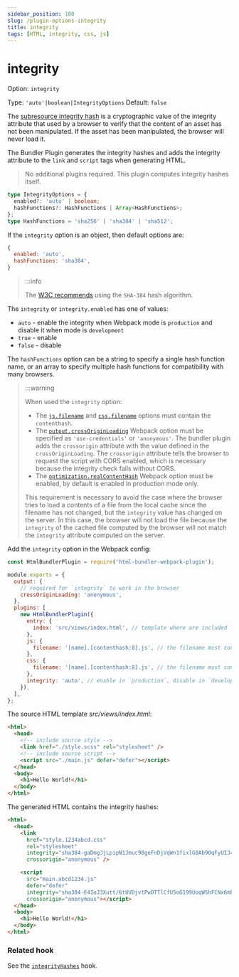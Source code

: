```yaml
---
sidebar_position: 180
slug: /plugin-options-integrity
title: integrity
tags: [HTML, integrity, css, js]
---
```


# integrity

Option: `integrity`


Type: `'auto'|boolean|IntegrityOptions` Default: `false`

The [subresource integrity hash](https://developer.mozilla.org/en-US/docs/Web/Security/Subresource_Integrity) is a cryptographic value of the integrity attribute that used by a browser to verify that the content of an asset has not been manipulated.
If the asset has been manipulated, the browser will never load it.

The Bundler Plugin generates the integrity hashes and adds the integrity attribute to the `link` and `script` tags when generating HTML.

> No additional plugins required. This plugin computes integrity hashes itself.

```ts
type IntegrityOptions = {
  enabled?: 'auto' | boolean;
  hashFunctions?: HashFunctions | Array<HashFunctions>;
};
type HashFunctions = 'sha256' | 'sha384' | 'sha512';
```

If the `integrity` option is an object, then default options are:

```js
{
  enabled: 'auto',
  hashFunctions: 'sha384',
}
```

> :::info
>
> The [W3C recommends](https://www.w3.org/TR/2016/REC-SRI-20160623/#hash-collision-attacks) using the `SHA-384` hash algorithm.

The `integrity` or `integrity.enabled` has one of values:

- `auto` - enable the integrity when Webpack mode is `production` and disable it when mode is `development`
- `true` - enable
- `false` - disable

The `hashFunctions` option can be a string to specify a single hash function name,
or an array to specify multiple hash functions for compatibility with many browsers.

> :::warning
>
> When used the `integrity` option:
>
> - The [`js.filename`](#option-js) and [`css.filename`](#option-css) options must contain the `contenthash`.
> - The [`output.crossOriginLoading`](https://webpack.js.org/configuration/output/#outputcrossoriginloading) Webpack option must be specified as `'use-credentials'` or `'anonymous'`.
>   The bundler plugin adds the `crossorigin` attribute with the value defined in the `crossOriginLoading`.
>   The `crossorigin` attribute  tells the browser to request the script with CORS enabled, which is necessary because the integrity check fails without CORS.
> - The [`optimization.realContentHash`](https://webpack.js.org/configuration/optimization/#optimizationrealcontenthash) Webpack option must be enabled, by default is enabled in production mode only.
>
> This requirement is necessary to avoid the case where the browser tries to load a contents of a file from the local cache since the filename has not changed, but the `integrity` value has changed on the server.
> In this case, the browser will not load the file because the `integrity` of the cached file computed by the browser will not match the `integrity` attribute computed on the server.

Add the `integrity` option in the Webpack config:

```js
const HtmlBundlerPlugin = require('html-bundler-webpack-plugin');

module.exports = {
  output: {
    // required for `integrity` to work in the browser
    crossOriginLoading: 'anonymous',
  },
  plugins: [
    new HtmlBundlerPlugin({
      entry: {
        index: 'src/views/index.html', // template where are included link and script tags
      },
      js: {
        filename: '[name].[contenthash:8].js', // the filename must contains a contenthash
      },
      css: {
        filename: '[name].[contenthash:8].js', // the filename must contains a contenthash
      },
      integrity: 'auto', // enable in `production`, disable in `development` mode
    }),
  ],
};
```

The source HTML template _src/views/index.html_:

```html
<html>
  <head>
    <!-- include source style -->
    <link href="./style.scss" rel="stylesheet" />
    <!-- include source script -->
    <script src="./main.js" defer="defer"></script>
  </head>
  <body>
    <h1>Hello World!</h1>
  </body>
</html>
```

The generated HTML contains the integrity hashes:

```html
<html>
  <head>
    <link
      href="style.1234abcd.css"
      rel="stylesheet"
      integrity="sha384-gaDmgJjLpipN1Jmuc98geFnDjVqWn1fixlG0Ab90qFyUIJ4ARXlKBsMGumxTSu7E"
      crossorigin="anonymous" />

    <script
      src="main.abcd1234.js"
      defer="defer"
      integrity="sha384-E4IoJ3Xutt/6tUVDjvtPwDTTlCfU5oG199UoqWShFCNx6mb4tdpcPLu7sLzNc8Pe"
      crossorigin="anonymous"></script>
  </head>
  <body>
    <h1>Hello World!</h1>
  </body>
</html>
```


### Related hook

See the [`integrityHashes`](#hook-integrity-hashes) hook.

